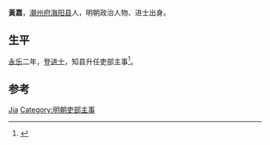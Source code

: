 {{Otheruses|other=名为黄嘉的其他人物|黄嘉}}

'''黃嘉'''，[[潮州府|潮州府]][[海阳县|海阳县]]人，明朝政治人物、进士出身。

== 生平 ==
[[永乐|永乐]]二年，登[[进士|进士]]，知县升任吏部主事<ref>{{cite news|title=明朝潮州府文进士名录|url=http://zt.czonline.net/2010wenhua/txcr/chaorendongtai/kejiao/2010-12-02/31625.html|accessdate=2013-08-07|newspaper=潮州热线|archive-url=https://web.archive.org/web/20131004220414/http://zt.czonline.net/2010wenhua/txcr/chaorendongtai/kejiao/2010-12-02/31625.html|archive-date=2013-10-04|dead-url=yes}}</ref>。

== 参考 ==
{{reflist}}

{{明朝人物小作品}}
{{永樂二年甲申科殿試金榜}}

{{Authority control}}
{{DEFAULTSORT:Huang黄}}
[[Category:黄姓|Jia]]
[[Category:明朝吏部主事|Category:明朝吏部主事]]
